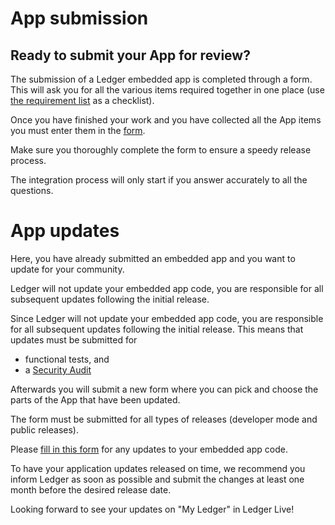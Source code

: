
# App submission

## Ready to submit your App for review?

The submission of a Ledger embedded app is completed through a form. This will ask you for all the various items required together in one place (use [the requirement list](./requirements/) as a checklist).

Once you have finished your work and you have collected all the App items you must enter them in the [form](https://ledger.typeform.com/app-submission).

Make sure you thoroughly complete the form to ensure a speedy release process.

<Callout type="warning" emoji="⚠️">
	The integration process will only start if you answer accurately to all the questions.
</Callout>


# App updates

Here, you have already submitted an embedded app and you want to update for your community.

Ledger will not update your embedded app code, you are responsible for all subsequent updates following the initial release.

Since Ledger will not update your embedded app code, you are responsible for all subsequent updates following the initial release. This means that updates must be submitted for
- functional tests, and
- a  [Security Audit](https://developers.ledger.com/docs/embedded-app/security-audit/)

Afterwards you will submit a new form where you can pick and choose the parts of the App that have been updated.

The form must be submitted for all types of releases (developer mode and public releases).

Please [fill in this form](https://ledger.typeform.com/app-submission) for any updates to your embedded app code.

To have your application updates released on time, we recommend you inform Ledger as soon as possible and submit the changes at least one month before the desired release date.

Looking forward to see your updates on "My Ledger" in Ledger Live!
